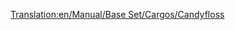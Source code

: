 [[Translation:en/Manual/Base Set/Cargos/Candyfloss]]

{{es/Manual/Base Set/Cargos/Carga| carga  = Algodón dulce
| imagen = en/Manual/Base Set/CandyflossForest.png
| producida =[[es/Manual/Base Set/Industries/Bosque de algodón dulce|Bosque de algodón dulce]]
| aceptada  =[[es/Manual/Base Set/Industries/Fábrica de dulces|Fábrica de dulces]]
}}
{{es/Esbozo}}